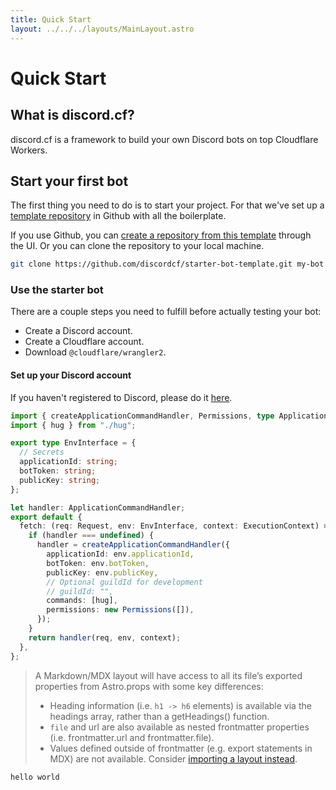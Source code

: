 ```yaml
---
title: Quick Start
layout: ../../../layouts/MainLayout.astro
---
```


# Quick Start

## What is discord.cf?

discord.cf is a framework to build your own Discord bots on top Cloudflare Workers.

## Start your first bot

The first thing you need to do is to start your project. For that we've set up a [template repository](https://github.com/discordcf/starter-bot-template) in Github
with all the boilerplate.

If you use Github, you can [create a repository from this template](https://docs.github.com/en/repositories/creating-and-managing-repositories/creating-a-repository-from-a-template) through the UI.
Or you can clone the repository to your local machine.

```bash
git clone https://github.com/discordcf/starter-bot-template.git my-bot
```

### Use the starter bot

There are a couple steps you need to fulfill before actually testing your bot:

- Create a Discord account.
- Create a Cloudflare account.
- Download `@cloudflare/wrangler2`.

#### Set up your Discord account

If you haven't registered to Discord, please do it [here](https://discord.com/register/).

```typescript
import { createApplicationCommandHandler, Permissions, type ApplicationCommandHandler } from "cloudflare-discord-bot";
import { hug } from "./hug";

export type EnvInterface = {
  // Secrets
  applicationId: string;
  botToken: string;
  publicKey: string;
};

let handler: ApplicationCommandHandler;
export default {
  fetch: (req: Request, env: EnvInterface, context: ExecutionContext) => {
    if (handler === undefined) {
      handler = createApplicationCommandHandler({
        applicationId: env.applicationId,
        botToken: env.botToken,
        publicKey: env.publicKey,
        // Optional guildId for development
        // guildId: "",
        commands: [hug],
        permissions: new Permissions([]),
      });
    }
    return handler(req, env, context);
  },
};
```


> A Markdown/MDX layout will have access to all its file’s exported properties from Astro.props with some key differences:
> - Heading information (i.e. `h1 -> h6` elements) is available via the headings array, rather than a getHeadings() function.
> - `file` and url are also available as nested frontmatter properties (i.e. frontmatter.url and frontmatter.file).
> - Values defined outside of frontmatter (e.g. export statements in MDX) are not available. Consider [importing a layout instead](https://docs.astro.build/en/core-concepts/layouts/#importing-layouts-manually-mdx).


`hello world`
